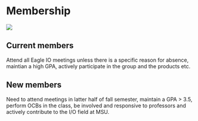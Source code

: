 # Membership

![](images/team.PNG)

## Current members

Attend all Eagle IO meetings unless there is a specific reason for absence, maintian a high GPA, actively participate in the group and the products etc. 

## New members

Need to attend meetings in latter half of fall semester, maintain a GPA > 3.5, perform OCBs in the class, be involved and responsive to professors  and actively contribute to the I/O field at MSU.